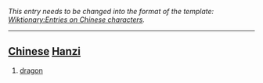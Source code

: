 ''This entry needs to be changed into the format of the template: [[Wiktionary:Entries on Chinese characters]].''

----

== [[Chinese]] [[Hanzi]] ==
# [[dragon]]